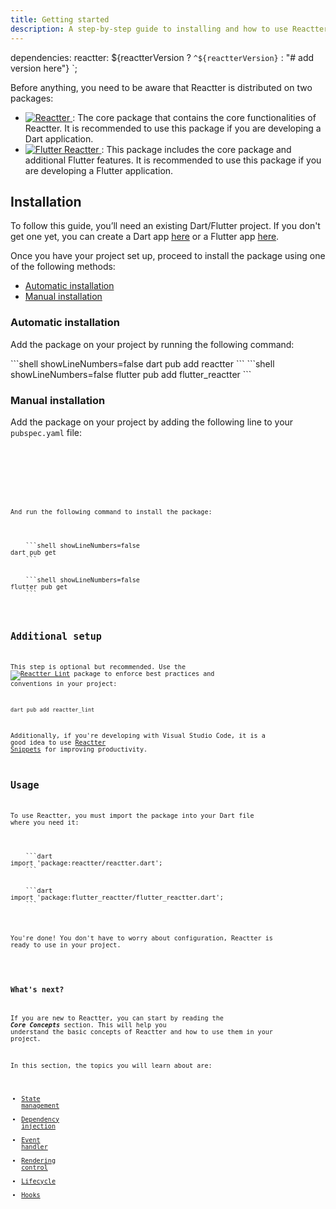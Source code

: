 ```yaml
---
title: Getting started
description: A step-by-step guide to installing and how to use Reactter.
---
```





dependencies:
  reactter: ${reactterVersion ? `^${reactterVersion}` : "# add version here"}
`;

Before anything, you need to be aware that Reactter is distributed on two packages:

<ul>
  <li>
    <a href="https://pub.dev/packages/reactter" class="inline-block align-middle">
      <img class="min-w-28" src="https://img.shields.io/pub/v/reactter?color=1d7fac&amp;labelColor=29b6f6&amp;label=reactter&amp;logo=dart" alt="Reactter" />
    </a>
    <span>: </span>
    <span>The core package that contains the core functionalities of Reactter.
    It is recommended to use this package if you are developing a Dart application.</span>
  </li>
  <li>
    <a href="https://pub.dev/packages/flutter_reactter" class="inline-block align-middle">
      <img src="https://img.shields.io/pub/v/flutter_reactter?color=1d7fac&amp;labelColor=29b6f6&amp;label=flutter_reactter&amp;logo=flutter" alt="Flutter Reactter" />
    </a>
    <span>: </span>
    <span>This package includes the core package and additional Flutter features.
    It is recommended to use this package if you are developing a Flutter application.</span>
  </li>
</ul>

<div x-data="{ currentTab: 1}">

## Installation

To follow this guide, you’ll need an existing Dart/Flutter project.
If you don't get one yet, you can create a Dart app <a href="https://dart.dev/tutorials/server/get-started" target="_blank">here</a> or a Flutter app <a href="https://docs.flutter.dev/get-started/install" target="_blank">here</a>.

Once you have your project set up, proceed to install the package using one of the following methods:

- [Automatic installation](#automatic-installation)
- [Manual installation](#manual-installation)

### Automatic installation

Add the package on your project by running the following command:

<Tabs groupName="project_type">
  <TabItem name="dart" label="Only Dart" icon="dart">
    ```shell showLineNumbers=false
    dart pub add reactter
    ```
  </TabItem>
  <TabItem name="flutter" label="With Flutter" icon="flutter">
    ```shell showLineNumbers=false
    flutter pub add flutter_reactter
    ```
  </TabItem>
</Tabs>


### Manual installation

Add the package on your project by adding the following line to your `pubspec.yaml` file:

<Tabs groupName="project_type">
  <TabItem name="dart" label="Only Dart" icon="dart">
    <Code
      title="pubspec.yaml"
      lang="yaml"
      showLineNumbers={false}
      code={`
dependencies:
  reactter: ${reactterVersion ? `^${reactterVersion}` : "# add version here"}
      `}
    />
  </TabItem>
  <TabItem name="flutter" label="With Flutter" icon="flutter">
    <Code
      title="pubspec.yaml"
      lang="yaml"
      showLineNumbers={false}
      code={`
dependencies:
  flutter_reactter: ${flutterReactterVersion ? `^${flutterReactterVersion}` : "# add version here"}
      `}
    />
  </TabItem>
</Tabs>

And run the following command to install the package:

<Tabs groupName="project_type">
  <TabItem name="dart" label="Only Dart" icon="dart">
    ```shell showLineNumbers=false
dart pub get
    ```
  </TabItem>
  <TabItem name="flutter" label="With Flutter" icon="flutter">
    ```shell showLineNumbers=false
flutter pub get
    ```
  </TabItem>
</Tabs>

## Additional setup

This step is optional but recommended. Use the <span class="inline-block align-middle">[![Reactter Lint](https://img.shields.io/pub/v/reactter_lint?color=1d7fac&labelColor=29b6f6&label=reactter_lint&logo=dart)](https://pub.dev/packages/reactter_lint)</span> package to enforce best practices and conventions in your project:

```shell showLineNumbers=false
dart pub add reactter_lint
```

Additionally, if you're developing with Visual Studio Code, it is a good idea to use [Reactter Snippets](https://marketplace.visualstudio.com/items?itemName=CarLeonDev.reacttersnippets) for improving productivity.

## Usage

To use Reactter, you must import the package into your Dart file where you need it:

<Tabs groupName="project_type">
  <TabItem name="dart" label="Only Dart" icon="dart">
    ```dart
import 'package:reactter/reactter.dart';
    ```
  </TabItem>
  <TabItem name="flutter" label="With Flutter" icon="flutter">
    ```dart
import 'package:flutter_reactter/flutter_reactter.dart';
    ```
  </TabItem>
</Tabs>

You're done! You don't have to worry about configuration, Reactter is ready to use in your project.

</div>

### What's next?

If you are new to Reactter, you can start by reading the _**Core Concepts**_ section.
This will help you understand the basic concepts of Reactter and how to use them in your project.

In this section, the topics you will learn about are:
- [State management](/reactter/core_concepts/state_management)
- [Dependency injection](/reactter/core_concepts/dependency_injection)
- [Event handler](/reactter/core_concepts/event_handler)
- [Rendering control](/reactter/core_concepts/rendering_control)
- [Lifecycle](/reactter/core_concepts/lifecycle)
- [Hooks](/reactter/core_concepts/hooks)


